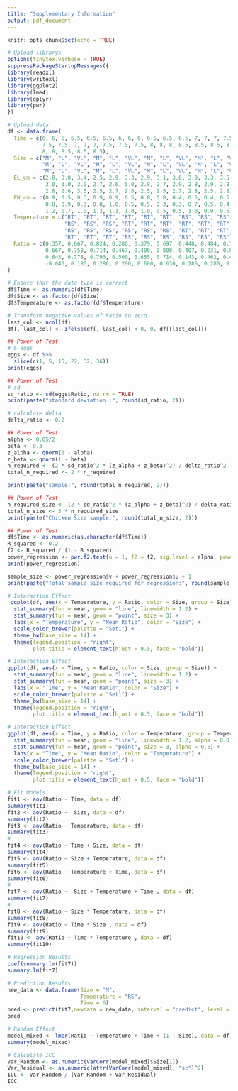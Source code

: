 ---
title: "Supplementary Information"
output: pdf_document
---

```{r setup, echo=FALSE, include=FALSE}
knitr::opts_chunk$set(echo = TRUE)
```

```{r, warning= FALSE}
# Upload librarys
options(tinytex.verbose = TRUE)
suppressPackageStartupMessages({
library(readxl)
library(writexl)
library(ggplot2)
library(lme4)
library(dplyr)
library(pwr)
})
```

```{r, warning = FALSE}
# Upload data
df <- data.frame(
  Time = c(6, 6, 6, 6.5, 6.5, 6.5, 6, 6, 6, 6.5, 6.5, 6.5, 7, 7, 7, 7.5,
           7.5, 7.5, 7, 7, 7, 7.5, 7.5, 7.5, 8, 8, 8, 8.5, 8.5, 8.5, 8, 
           8, 8, 8.5, 8.5, 8.5),
  Size = c("M", "L", "VL", "M", "L", "VL", "M", "L", "VL", "M", "L", "VL", 
           "M", "L", "VL", "M", "L", "VL", "M", "L", "VL", "M", "L", "VL", 
           "M", "L", "VL", "M", "L", "VL", "M", "L", "VL", "M", "L", "VL"),
  EL_cm = c(2.8, 3.0, 3.4, 2.5, 2.9, 3.3, 2.9, 3.1, 3.0, 3.0, 3.3, 3.5, 
            3.0, 3.0, 3.0, 2.7, 2.6, 5.0, 2.8, 2.7, 2.9, 2.8, 2.9, 2.8, 
            2.8, 2.6, 3.5, 2.5, 2.7, 2.8, 2.5, 2.5, 2.7, 2.8, 2.5, 2.8),
  EW_cm = c(0.9, 0.5, 0.3, 0.9, 0.9, 0.5, 0.8, 0.8, 0.4, 0.5, 0.4, 0.5, 
            0.8, 0.9, 0.3, 0.8, 1.0, 0.5, 0.5, 0.3, 0.3, 0.7, 0.5, 0.4, 
            1.2, 0.7, 1.0, 1.3, 1.1, 1.0, 1.0, 0.5, 0.5, 1.0, 0.9, 0.5),
  Temperature = c("RT", "RT", "RT", "RT", "RT", "RT", "RS", "RS", "RS", 
                  "RS", "RS", "RS", "RT", "RT", "RT", "RT", "RT", "RT", 
                  "RS", "RS", "RS", "RS", "RS", "RS", "RT", "RT", "RT", 
                  "RT", "RT", "RT", "RS", "RS", "RS", "RS", "RS", "RS"),
  Ratio = c(0.357, 0.667, 0.824, 0.280, 0.379, 0.697, 0.448, 0.484, 0.733, 
            0.667, 0.758, 0.714, 0.467, 0.400, 0.800, 0.407, 0.231, 0.800, 
            0.643, 0.778, 0.793, 0.500, 0.655, 0.714, 0.143, 0.462, 0.429, 
            -0.040, 0.185, 0.286, 0.200, 0.600, 0.630, 0.286, 0.280, 0.643)
)
```

```{r, warning = FALSE}
# Ensure that the data type is correct
df$Time <- as.numeric(df$Time)
df$Size <- as.factor(df$Size)
df$Temperature <- as.factor(df$Temperature)
```

```{r, warning = FALSE, results = "hide"}
# Transform negative values of Ratio to zero.
last_col <- ncol(df)
df[, last_col] <- ifelse(df[, last_col] < 0, 0, df[[last_col]])
```

```{r, warning = FALSE, results = "hide" }
## Power of Test
# 6 eggs
eggs <- df %>%
  slice(c(1, 5, 15, 22, 32, 36))
print(eggs)
```

```{r, warning = FALSE, results = "hide"}
## Power of Test
# sd
sd_ratio <- sd(eggs$Ratio, na.rm = TRUE)
print(paste("standard deviation :", round(sd_ratio, 2)))

# calculate delta
delta_ratio <- 0.2
```

```{r, warning = FALSE, results = "hide"}
## Power of Test
alpha <- 0.05/2
beta <- 0.3
z_alpha <- qnorm(1 - alpha)  
z_beta <- qnorm(1 - beta) 
n_required <- (2 * sd_ratio^2 * (z_alpha + z_beta)^2) / delta_ratio^2
total_n_required <- 2 * n_required  

print(paste("sample:", round(total_n_required, 2)))
```

```{r ,warning = FALSE, results = "hide"}
## Power of Test
n_required_size <- (2 * sd_ratio^2 * (z_alpha + z_beta)^2) / delta_ratio^2
total_n_size <- 3 * n_required_size  
print(paste("Chicken Size sample:", round(total_n_size, 2)))
```

```{r ,warning = FALSE, results = "hide"}
## Power of Test
df$Time <- as.numeric(as.character(df$Time))
R_squared <- 0.2
f2 <- R_squared / (1 - R_squared)
power_regression <- pwr.f2.test(u = 1, f2 = f2, sig.level = alpha, power = 1 - beta)
print(power_regression)

sample_size <- power_regression$v + power_regression$u + 1
print(paste("Total sample size required for regression:", round(sample_size, 1)))
```

```{r, results = "hide", fig.show='hide'}
# Interaction Effect 
 ggplot(df, aes(x = Temperature, y = Ratio, color = Size, group = Size)) +
  stat_summary(fun = mean, geom = "line", linewidth = 1.2) +
  stat_summary(fun = mean, geom = "point", size = 3) +
  labs(x = "Temperature", y = "Mean Ratio", color = "Size") +  
  scale_color_brewer(palette = "Set1") +  
  theme_bw(base_size = 14) +  
  theme(legend.position = "right",  
        plot.title = element_text(hjust = 0.5, face = "bold"))
```

```{r, results = "hide", fig.show='hide'}
# Interaction Effect 
ggplot(df, aes(x = Time, y = Ratio, color = Size, group = Size)) +
  stat_summary(fun = mean, geom = "line", linewidth = 1.2) +
  stat_summary(fun = mean, geom = "point", size = 3) +  
  labs(x = "Time", y = "Mean Ratio", color = "Size") + 
  scale_color_brewer(palette = "Set1") +  
  theme_bw(base_size = 14) +
  theme(legend.position = "right",
        plot.title = element_text(hjust = 0.5, face = "bold"))
```

```{r, results = "hide", fig.show='hide'}
# Interaction Effect 
ggplot(df, aes(x = Time, y = Ratio, color = Temperature, group = Temperature)) +
  stat_summary(fun = mean, geom = "line", linewidth = 1.2, alpha = 0.8) + 
  stat_summary(fun = mean, geom = "point", size = 3, alpha = 0.8) +  
  labs(x = "Time", y = "Mean Ratio", color = "Temperature") +  
  scale_color_brewer(palette = "Set1") +  
  theme_bw(base_size = 14) +  
  theme(legend.position = "right",  
        plot.title = element_text(hjust = 0.5, face = "bold"))
```

```{r, results = "hide"}
# Fit Models
fit1 <- aov(Ratio ~ Time, data = df)
summary(fit1)
fit2 <- aov(Ratio ~  Size, data = df)
summary(fit2)
fit3 <- aov(Ratio ~ Temperature, data = df)
summary(fit3)
#
fit4 <- aov(Ratio ~ Time + Size, data = df)
summary(fit4)
fit5 <- aov(Ratio ~ Size + Temperature, data = df)
summary(fit5)
fit6 <- aov(Ratio ~ Temperature + Time, data = df)
summary(fit6)
#
fit7 <- aov(Ratio ~  Size + Temperature + Time , data = df)
summary(fit7)
#
fit8 <- aov(Ratio ~ Size * Temperature, data = df)
summary(fit8)
fit9 <- aov(Ratio ~ Time * Size , data = df)
summary(fit9)
fit10 <- aov(Ratio ~ Time * Temperature , data = df)
summary(fit10)
```

```{r, results = "hide"}
# Regression Results
coef(summary.lm(fit7))
summary.lm(fit7)
```

```{r, results = "hide"}
# Prediction Results
new_data <- data.frame(Size = "M",
                       Temperature = "RS",
                       Time = 6)
pred <- predict(fit7,newdata = new_data, interval = "predict", level = 0.95)
pred
```

```{r, results = "hide"}
# Random Effect
model_mixed <- lmer(Ratio ~ Temperature + Time + (1 | Size), data = df)
summary(model_mixed)
```

```{r, results = "hide"}
# Calculate ICC
Var_Random <- as.numeric(VarCorr(model_mixed)$Size[1])
Var_Residual <- as.numeric(attr(VarCorr(model_mixed), "sc")^2)
ICC <- Var_Random / (Var_Random + Var_Residual)
ICC
```